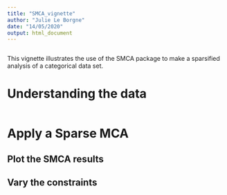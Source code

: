 ```yaml
---
title: "SMCA_vignette"
author: "Julie Le Borgne"
date: "14/05/2020"
output: html_document
---
```


```r
```

This vignette illustrates the use of the SMCA package to make a sparsified analysis of a categorical data set.

# Understanding the data


```r
```

# Apply a Sparse MCA
## Plot the SMCA results

## Vary the constraints
